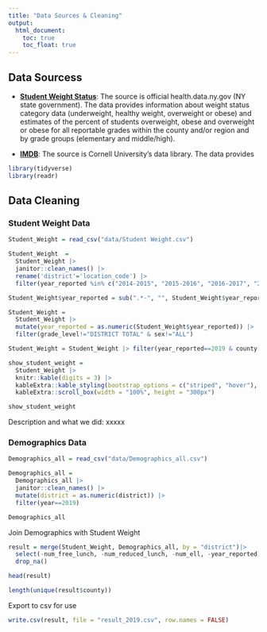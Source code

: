 ```yaml
---
title: "Data Sources & Cleaning"
output: 
  html_document:
    toc: true
    toc_float: true
---
```

## Data Sourcess

* **[Student Weight Status](https://health.data.ny.gov/Health/Student-Weight-Status-Category-Reporting-Results-B/es3k-2aus)**: The source is official health.data.ny.gov (NY state government). The data provides information about weight status category data (underweight, healthy weight, overweight or obese) and estimates of the percent of students overweight, obese and overweight or obese for all reportable grades within the county and/or region and by grade groups (elementary and middle/high).

* **[IMDB](https://pad.human.cornell.edu/schools/datadownload.cfm)**: The source is Cornell University's data library. The data provides

```r
library(tidyverse)
library(readr)
```

## Data Cleaning
### Student Weight Data
```r
Student_Weight = read_csv("data/Student Weight.csv")
```

```r
Student_Weight  = 
  Student_Weight |>
  janitor::clean_names() |>
  rename('district'='location_code') |>
  filter(year_reported %in% c("2014-2015", "2015-2016", "2016-2017", "2017-2018", "2018-2019"))
```

```r
Student_Weight$year_reported = sub(".*-", "", Student_Weight$year_reported)

Student_Weight = 
  Student_Weight |>
  mutate(year_reported = as.numeric(Student_Weight$year_reported)) |>
  filter(grade_level!="DISTRICT TOTAL" & sex!="ALL")
```

```r
Student_Weight = Student_Weight |> filter(year_reported==2019 & county!='STATEWIDE (EXCLUDING NYC)') |> select(-region, -area_name)
```

```r
show_student_weight = 
  Student_Weight |>
  knitr::kable(digits = 3) |>
  kableExtra::kable_styling(bootstrap_options = c("striped", "hover"), font_size = 12) |> 
  kableExtra::scroll_box(width = "100%", height = "300px")
```

```r
show_student_weight
```

Description and what we did: xxxxx

### Demographics Data
```r
Demographics_all = read_csv("data/Demographics_all.csv")
```

```r
Demographics_all = 
  Demographics_all |> 
  janitor::clean_names() |>
  mutate(district = as.numeric(district)) |>
  filter(year==2019)

Demographics_all
```

Join Demographics with Student Weight
```r
result = merge(Student_Weight, Demographics_all, by = "district")|>
  select(-num_free_lunch, -num_reduced_lunch, -num_ell, -year_reported) |>
  drop_na()

head(result)
```

```r
length(unique(result$county))
```


Export to csv for use
```r
write.csv(result, file = "result_2019.csv", row.names = FALSE)
```


